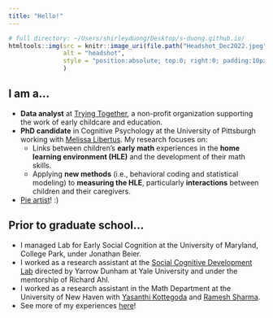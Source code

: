 ```yaml
---
title: "Hello!"
---
```


```r
# full directory: ~/Users/shirleyduong/Desktop/s-duong.github.io/
htmltools::img(src = knitr::image_uri(file.path("Headshot_Dec2022.jpeg")), # file
               alt = "headshot", 
               style = "position:absolute; top:0; right:0; padding:10px;" # css
               )
```

## I am a...

* **Data analyst** at [Trying Together](https://tryingtogether.org/), a non-profit organization supporting the work of early childcare and education.
* **PhD candidate** in Cognitive Psychology at the University of Pittsburgh working with [Melissa Libertus](https://www.lrdc.pitt.edu/people/researcher-detail.cshtml?id=530). My research focuses on:
    + Links between children's **early math** experiences in the **home learning environment (HLE)** and the development of their math skills.
    + Applying **new methods** (i.e., behavioral coding and statistical modeling) to **measuring the HLE**, particularly **interactions** between children and their caregivers.
* [Pie artist](https://s-duong.github.io/art.html)! :)

## Prior to graduate school...

* I managed Lab for Early Social Cognition at the University of Maryland, College Park, under Jonathan Beier.
* I worked as a research assistant at the [Social Cognitive Development Lab](http://www.socialcogdev.com/) directed by Yarrow Dunham at Yale University and under the mentorship of Richard Ahl.
* I worked as a research assistant in the Math Department at the University of New Haven with [Yasanthi Kottegoda](https://www.newhaven.edu/faculty-staff-profiles/yasanthi-kottegoda.php) and [Ramesh Sharma](https://www.newhaven.edu/faculty-staff-profiles/ramesh-sharma.php).
* See more of my experiences [here](https://s-duong.github.io/experience.html)!

